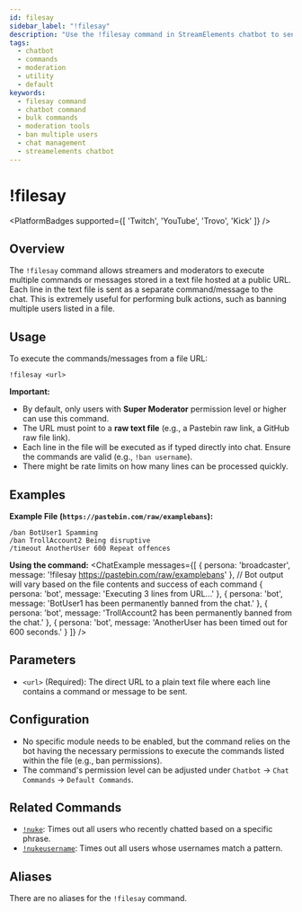```yaml
---
id: filesay
sidebar_label: "!filesay"
description: "Use the !filesay command in StreamElements chatbot to send multiple lines of text from a URL to chat, ideal for bulk commands like bans."
tags:
  - chatbot
  - commands
  - moderation
  - utility
  - default
keywords:
  - filesay command
  - chatbot command
  - bulk commands
  - moderation tools
  - ban multiple users
  - chat management
  - streamelements chatbot
---
```



# !filesay

<PlatformBadges supported={[ 'Twitch', 'YouTube', 'Trovo', 'Kick' ]} />

## Overview

The `!filesay` command allows streamers and moderators to execute multiple commands or messages stored in a text file hosted at a public URL. Each line in the text file is sent as a separate command/message to the chat. This is extremely useful for performing bulk actions, such as banning multiple users listed in a file.

## Usage

To execute the commands/messages from a file URL:

```streamelements
!filesay <url>
```

**Important:**
*   By default, only users with **Super Moderator** permission level or higher can use this command.
*   The URL must point to a **raw text file** (e.g., a Pastebin raw link, a GitHub raw file link).
*   Each line in the file will be executed as if typed directly into chat. Ensure the commands are valid (e.g., `!ban username`).
*   There might be rate limits on how many lines can be processed quickly.

## Examples

**Example File (`https://pastebin.com/raw/examplebans`):**
```text
/ban BotUser1 Spamming
/ban TrollAccount2 Being disruptive
/timeout AnotherUser 600 Repeat offences
```

**Using the command:**
<ChatExample messages={[
  { persona: 'broadcaster', message: '!filesay https://pastebin.com/raw/examplebans' },
  // Bot output will vary based on the file contents and success of each command
  { persona: 'bot', message: 'Executing 3 lines from URL...' },
  { persona: 'bot', message: 'BotUser1 has been permanently banned from the chat.' },
  { persona: 'bot', message: 'TrollAccount2 has been permanently banned from the chat.' },
  { persona: 'bot', message: 'AnotherUser has been timed out for 600 seconds.' }
]} />

## Parameters

*   `<url>` (Required): The direct URL to a plain text file where each line contains a command or message to be sent.

## Configuration

*   No specific module needs to be enabled, but the command relies on the bot having the necessary permissions to execute the commands listed within the file (e.g., ban permissions).
*   The command's permission level can be adjusted under `Chatbot` -> `Chat Commands` -> `Default Commands`.

## Related Commands

*   [`!nuke`](nuke.mdx): Times out all users who recently chatted based on a specific phrase.
*   [`!nukeusername`](nukeusername.mdx): Times out all users whose usernames match a pattern.

## Aliases

There are no aliases for the `!filesay` command.
